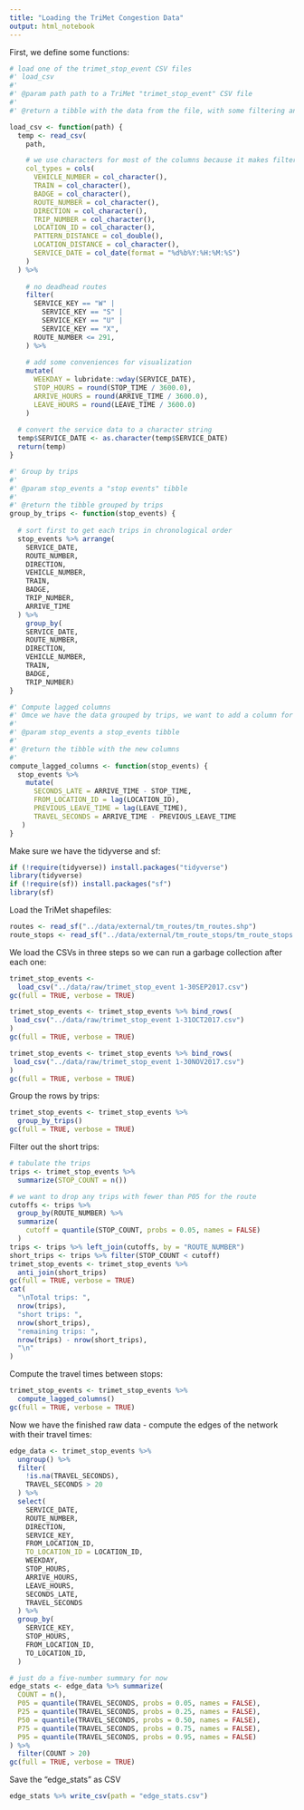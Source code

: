 ```yaml
---
title: "Loading the TriMet Congestion Data"
output: html_notebook
---
```


First, we define some functions:
```r

# load one of the trimet_stop_event CSV files
#' load_csv
#'
#' @param path path to a TriMet "trimet_stop_event" CSV file
#'
#' @return a tibble with the data from the file, with some filtering and added columns

load_csv <- function(path) {
  temp <- read_csv(
    path,

    # we use characters for most of the columns because it makes filtering easier
    col_types = cols(
      VEHICLE_NUMBER = col_character(),
      TRAIN = col_character(),
      BADGE = col_character(),
      ROUTE_NUMBER = col_character(),
      DIRECTION = col_character(),
      TRIP_NUMBER = col_character(),
      LOCATION_ID = col_character(),
      PATTERN_DISTANCE = col_double(),
      LOCATION_DISTANCE = col_character(),
      SERVICE_DATE = col_date(format = "%d%b%Y:%H:%M:%S")
    )
  ) %>%
    
    # no deadhead routes
    filter(
      SERVICE_KEY == "W" |
        SERVICE_KEY == "S" |
        SERVICE_KEY == "U" |
        SERVICE_KEY == "X",
      ROUTE_NUMBER <= 291,
    ) %>%
    
    # add some conveniences for visualization
    mutate(
      WEEKDAY = lubridate::wday(SERVICE_DATE),
      STOP_HOURS = round(STOP_TIME / 3600.0),
      ARRIVE_HOURS = round(ARRIVE_TIME / 3600.0),
      LEAVE_HOURS = round(LEAVE_TIME / 3600.0)
    )
  
  # convert the service data to a character string
  temp$SERVICE_DATE <- as.character(temp$SERVICE_DATE)
  return(temp)
}

#' Group by trips
#'
#' @param stop_events a "stop events" tibble
#'
#' @return the tibble grouped by trips
group_by_trips <- function(stop_events) {
  
  # sort first to get each trips in chronological order
  stop_events %>% arrange(
    SERVICE_DATE,
    ROUTE_NUMBER,
    DIRECTION,
    VEHICLE_NUMBER,
    TRAIN,
    BADGE,
    TRIP_NUMBER, 
    ARRIVE_TIME
  ) %>% 
    group_by(  
    SERVICE_DATE,
    ROUTE_NUMBER,
    DIRECTION,
    VEHICLE_NUMBER,
    TRAIN,
    BADGE,
    TRIP_NUMBER)
}

#' Compute lagged columns
#' Omce we have the data grouped by trips, we want to add a column for the previous location ID and the time from when the vehicle left there to when it arrived here
#'
#' @param stop_events a stop_events tibble
#'
#' @return the tibble with the new columns
#'
compute_lagged_columns <- function(stop_events) {
  stop_events %>% 
    mutate(
      SECONDS_LATE = ARRIVE_TIME - STOP_TIME,
      FROM_LOCATION_ID = lag(LOCATION_ID),
      PREVIOUS_LEAVE_TIME = lag(LEAVE_TIME),
      TRAVEL_SECONDS = ARRIVE_TIME - PREVIOUS_LEAVE_TIME
   )
}
```

Make sure we have the tidyverse and sf:
```r
if (!require(tidyverse)) install.packages("tidyverse")
library(tidyverse)
if (!require(sf)) install.packages("sf")
library(sf)
```

Load the TriMet shapefiles:
```r
routes <- read_sf("../data/external/tm_routes/tm_routes.shp")
route_stops <- read_sf("../data/external/tm_route_stops/tm_route_stops.shp")
```

We load the CSVs in three steps so we can run a garbage collection after each one:
```r
trimet_stop_events <- 
  load_csv("../data/raw/trimet_stop_event 1-30SEP2017.csv")
gc(full = TRUE, verbose = TRUE)

trimet_stop_events <- trimet_stop_events %>% bind_rows(
 load_csv("../data/raw/trimet_stop_event 1-31OCT2017.csv")
)
gc(full = TRUE, verbose = TRUE)

trimet_stop_events <- trimet_stop_events %>% bind_rows(
 load_csv("../data/raw/trimet_stop_event 1-30NOV2017.csv")
)
gc(full = TRUE, verbose = TRUE)

```

Group the rows by trips:
```r
trimet_stop_events <- trimet_stop_events %>% 
  group_by_trips()
gc(full = TRUE, verbose = TRUE)
```

Filter out the short trips:
```r
# tabulate the trips
trips <- trimet_stop_events %>% 
  summarize(STOP_COUNT = n())

# we want to drop any trips with fewer than P05 for the route
cutoffs <- trips %>% 
  group_by(ROUTE_NUMBER) %>% 
  summarize(
    cutoff = quantile(STOP_COUNT, probs = 0.05, names = FALSE)
  ) 
trips <- trips %>% left_join(cutoffs, by = "ROUTE_NUMBER")
short_trips <- trips %>% filter(STOP_COUNT < cutoff)
trimet_stop_events <- trimet_stop_events %>% 
  anti_join(short_trips)
gc(full = TRUE, verbose = TRUE)
cat(
  "\nTotal trips: ", 
  nrow(trips), 
  "short trips: ", 
  nrow(short_trips),
  "remaining trips: ", 
  nrow(trips) - nrow(short_trips),
  "\n"
)
```

Compute the travel times between stops:
```r
trimet_stop_events <- trimet_stop_events %>%
  compute_lagged_columns()
gc(full = TRUE, verbose = TRUE)
```

Now we have the finished raw data - compute the edges of the network with their travel times:
```r
edge_data <- trimet_stop_events %>%
  ungroup() %>%
  filter(
    !is.na(TRAVEL_SECONDS),
    TRAVEL_SECONDS > 20
  ) %>% 
  select(
    SERVICE_DATE,
    ROUTE_NUMBER,
    DIRECTION,
    SERVICE_KEY,
    FROM_LOCATION_ID,
    TO_LOCATION_ID = LOCATION_ID,
    WEEKDAY,
    STOP_HOURS,
    ARRIVE_HOURS,
    LEAVE_HOURS,
    SECONDS_LATE,
    TRAVEL_SECONDS
  ) %>% 
  group_by(
    SERVICE_KEY,
    STOP_HOURS,
    FROM_LOCATION_ID,
    TO_LOCATION_ID,
  )

# just do a five-number summary for now
edge_stats <- edge_data %>% summarize(
  COUNT = n(),
  P05 = quantile(TRAVEL_SECONDS, probs = 0.05, names = FALSE),
  P25 = quantile(TRAVEL_SECONDS, probs = 0.25, names = FALSE),
  P50 = quantile(TRAVEL_SECONDS, probs = 0.50, names = FALSE),
  P75 = quantile(TRAVEL_SECONDS, probs = 0.75, names = FALSE),
  P95 = quantile(TRAVEL_SECONDS, probs = 0.95, names = FALSE)
) %>% 
  filter(COUNT > 20)
gc(full = TRUE, verbose = TRUE)
```

Save the "edge_stats" as CSV
```r
edge_stats %>% write_csv(path = "edge_stats.csv")
```
